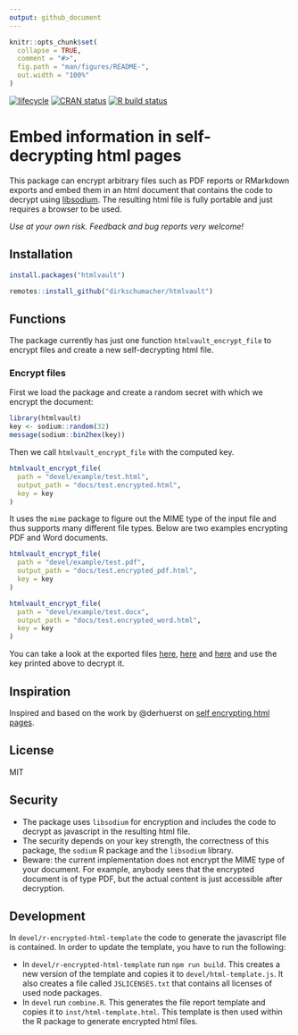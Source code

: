```yaml
---
output: github_document
---
```


<!-- README.md is generated from README.Rmd. Please edit that file -->

```r
knitr::opts_chunk$set(
  collapse = TRUE,
  comment = "#>",
  fig.path = "man/figures/README-",
  out.width = "100%"
)
```

<!-- badges: start -->
[![lifecycle](https://img.shields.io/badge/lifecycle-experimental-orange.svg)](https://www.tidyverse.org/lifecycle/#experimental)
[![CRAN status](https://www.r-pkg.org/badges/version/htmlvault)](https://CRAN.R-project.org/package=htmlvault)
[![R build status](https://github.com/dirkschumacher/htmlvault/workflows/R-CMD-check/badge.svg)](https://github.com/dirkschumacher/htmlvault/actions)
<!-- badges: end -->

# Embed information in self-decrypting html pages

This package can encrypt arbitrary files such as PDF reports or RMarkdown exports and embed them in an html document that contains the code to decrypt using [libsodium](https://download.libsodium.org/doc/). The resulting html file is fully portable and just requires a browser to be used.

*Use at your own risk. Feedback and bug reports very welcome!*

## Installation

``` r
install.packages("htmlvault")
```

``` r
remotes::install_github("dirkschumacher/htmlvault")
```

## Functions

The package currently has just one function `htmlvault_encrypt_file` to encrypt files and create a new self-decrypting html file.

### Encrypt files

First we load the package and create a random secret with which we encrypt the document:
```r
library(htmlvault)
key <- sodium::random(32)
message(sodium::bin2hex(key))
```

Then we call `htmlvault_encrypt_file` with the computed key.

```r
htmlvault_encrypt_file(
  path = "devel/example/test.html",
  output_path = "docs/test.encrypted.html",
  key = key
)
```
It uses the `mime` package to figure out the MIME type of the input file and thus supports many different file types. Below are two examples encrypting PDF and Word documents.

```r
htmlvault_encrypt_file(
  path = "devel/example/test.pdf",
  output_path = "docs/test.encrypted_pdf.html",
  key = key
)
```

```r
htmlvault_encrypt_file(
  path = "devel/example/test.docx",
  output_path = "docs/test.encrypted_word.html",
  key = key
)
```

You can take a look at the exported files [here](https://dirkschumacher.github.io/htmlvault/test.encrypted.html), [here](https://dirkschumacher.github.io/htmlvault/test.encrypted_pdf.html) and [here](https://dirkschumacher.github.io/htmlvault/test.encrypted_word.html) and use the key printed above to decrypt it.

## Inspiration

Inspired and based on the work by @derhuerst on [self encrypting html pages](https://github.com/derhuerst/self-decrypting-html-page).

## License

MIT

## Security

* The package uses `libsodium` for encryption and includes the code to decrypt as javascript in the resulting html file.
* The security depends on your key strength, the correctness of this package, the `sodium` R package and the `libsodium` library.
* Beware: the current implementation does not encrypt the MIME type of your document. For example, anybody sees that the encrypted document is of type PDF, but the actual content is just accessible after decryption.

## Development

In `devel/r-encrypted-html-template` the code to generate the javascript file is contained. In order to update the template, you have to run the following:

* In `devel/r-encrypted-html-template` run `npm run build`. This creates a new version of the template and copies it to `devel/html-template.js`. It also creates a file called `JSLICENSES.txt` that contains all licenses of used node packages.
* In `devel` run `combine.R`. This generates the file report template and copies it to `inst/html-template.html`. This template is then used within the R package to generate encrypted html files.
